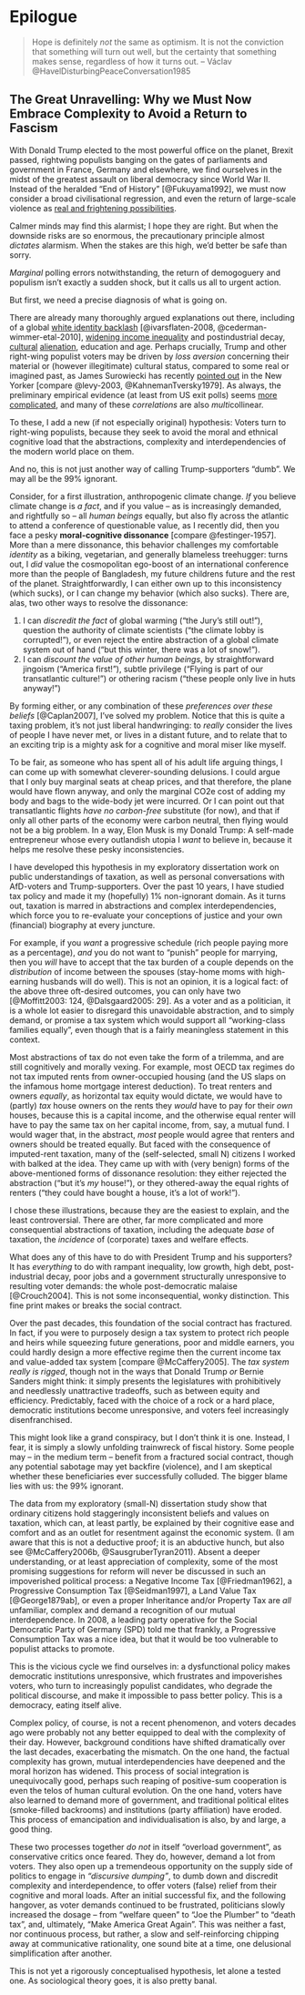 # Epilogue

> Hope is definitely *not* the same as optimism. 
> It is not the conviction that something will turn out well, but the certainty that something makes sense, regardless of how it turns out.
> -- Václav @HavelDisturbingPeaceConversation1985

<!-- things have gotten worse in the meantime -->

<!-- TODO scale
maybe scale actually matters, and how every hard deliberation is should be read as an indication to not do this too often, and to concentrate on when we really need to do this -->

<!-- this might all be too little, too late -->

<!-- we're now facing a different battle, for the middle 1/3, and for *some* level of liberal democracy -->

<!-- there is two ways of looking at this: you can say, haha, see, this is what happens because there was not enough deliberation, better mixed econ an so for -- basically retrenching your position.
or you can say, uh-ok, maybe we're really stretching a little thin the bounds of political and economic integration, and the general limits of the political system, so maybe we ought to revert a little.
or maybe a third way is correct: to absolutely not revert, but to concentrate on where we really need this stuff.
to economize on moral disagreement -->
<!-- perhaps history really is smarter Hemerijck -->
<!-- or not?
### Hemerijck
> "I like to believe that history is smarter than I am." (Hemerijck, December 10, 2010)
really?!? I think path dependency is part of the answer why history errs in this case. Before individual (let alone electronic) checking and savings accounts, only an income tax was feasible to achieve some degree of progression. Individual Haig-Simons accounts were simply not available for a large share of the population. In addition, the income tax was, at that point, a powerful tool to get at the supramarginal returns of a capital-owning class. Today, the income tax, or some defunct version of it lingers on for reasons of path dependency. A PCT, indeed, cannot easily co-exist with an income tax. -->

<!-- the libertarian response:
notice here: this gets dicy.
maybe, and this would be worthwhile for the epilogue, the fact that we *can't* get taxation right should be taken as indication that it shouldn't.
mmaybe this really is a pointless illusion, we can't get tax right, at least not at this scale, so we should build political institutions that do *not* in fact rely on this so much.
these *do* exist; smaller scale, shame, etc.
not sure I buy this argument, but it's worth pointing out.
this is the "history really is smarter" part of the argument -->
<!-- this is also, essentially, the second-bester argument, morphed onto democracy, for which it was not intended -->


## The Great Unravelling: Why we Must Now Embrace Complexity to Avoid a Return to Fascism

With Donald Trump elected to the most powerful office on the planet, Brexit passed, rightwing populists banging on the gates of parliaments and government in France, Germany and elsewhere, we find ourselves in the midst of the greatest assault on liberal democracy since World War II.
Instead of the heralded "End of History" [@Fukuyama1992], we must now consider a broad civilisational regression, and even the return of large-scale violence as [real and frightening possibilities](https://medium.com/@theonlytoby/history-tells-us-what-will-happen-next-with-brexit-trump-a3fefd154714#.dz7g9ccbw).
<!-- also cite collapse jared diamond -->

Calmer minds may find this alarmist; I hope they are right.
But when the downside risks are so enormous, the precautionary principle almost *dictates* alarmism. 
When the stakes are this high, we'd better be safe than sorry.

*Marginal* polling errors notwithstanding, the return of demogoguery and populism isn't exactly a sudden shock, but it calls us all to urgent action.

But first, we need a precise diagnosis of what is going on.

<!-- It's a perfect storm -->


There are already many thoroughly argued explanations out there, including of a global [white identity backlash](http://www.vox.com/world/2016/11/9/13572174/president-elect-donald-trump-2016-victory-racism-xenophobia) [@ivarsflaten-2008, @cederman-wimmer-etal-2010], [widening income inequality](http://bruegel.org/2016/11/income-inequality-boosted-trump-vote/) and postindustrial decay, [cultural](http://www.cracked.com/blog/6-reasons-trumps-rise-that-no-one-talks-about/) [alienation](http://www.tagesspiegel.de/politik/die-globale-klasse-eine-andere-welt-ist-moeglich-aber-als-drohung/14737914.html), education and age.
Perhaps crucially, Trump and other right-wing populist voters may be driven by *loss aversion* concerning their material or (however illegitimate) cultural status, compared to some real or imagined past, as James Surowiecki has recently [pointed out](http://www.newyorker.com/magazine/2016/06/06/losers-for-trump) in the New Yorker [compare @levy-2003, @KahnemanTversky1979].
As always, the preliminary empirical evidence (at least from US exit polls) seems [more complicated](http://fivethirtyeight.com/features/the-mythology-of-trumps-working-class-support/), and many of these *correlations* are also *multi*collinear.

To these, I add a new (if not especially original) hypothesis: Voters turn to right-wing populists, because they seek to avoid the moral and ethnical cognitive load that the abstractions, complexity and interdependencies of the modern world place on them.

And no, this is not just another way of calling Trump-supporters "dumb".
We may all be the 99% ignorant.

Consider, for a first illustration, anthropogenic climate change.
*If* you believe climate change is *a fact*, and if you value -- as is increasingly demanded, and rightfully so -- all *human beings* equally, but also fly across the atlantic to attend a conference of questionable value, as I recently did, then you face a pesky **moral-cognitive dissonance** [compare @festinger-1957].
More than a mere dissonance, this behavior  challenges my comfortable *identity* as a biking, vegetarian, and generally blameless treehugger: turns out, I *did* value the cosmopolitan ego-boost of an international conference more than the people of Bangladesh, my future childrens future and the rest of the planet.
Straightforwardly, I can either own up to this inconsistency (which sucks), or I can change my behavior (which also sucks).
There are, alas, two other ways to resolve the dissonance:

1. I can *discredit the fact* of global warming ("the Jury's still out!"), question the authority of climate scientists ("the climate lobby is corrupted!"), or even reject the entire abstraction of a global climate system out of hand ("but this winter, there was a lot of snow!").
2. I can *discount the value of other human beings*, by straightforward jingoism ("America first!"), subtle privilege ("Flying is part of our transatlantic culture!") or othering racism ("these people only live in huts anyway!")

By forming either, or any combination of these *preferences over these beliefs* [@Caplan2007], I've solved my problem.
Notice that this is quite a taxing problem, it's not just liberal handwringing: to *really* consider the lives of people I have never met, or lives in a distant future, and to relate that to an exciting trip is a mighty ask for a cognitive and moral miser like myself.

To be fair, as someone who has spent all of his adult life arguing things, I can come up with somewhat cleverer-sounding delusions. 
I could argue that I only buy marginal seats at cheap prices, and that therefore, the plane would have flown anyway, and only the marginal CO2e cost of adding my body and bags to the wide-body jet were incurred.
Or I can point out that transatlantic flights *have no carbon-free* substitute (for now), and that if only all other parts of the economy were carbon neutral, then flying would not be a big problem.
In a way, Elon Musk is my Donald Trump: A self-made entrepreneur whose every outlandish utopia I *want* to believe in, because it helps me resolve these pesky inconsistencies.

I have developed this hypothesis in my exploratory dissertation work on public understandings of taxation, as well as personal conversations with AfD-voters and Trump-supporters.
Over the past 10 years, I have studied tax policy and made it my (hopefully) 1% non-ignorant domain.
As it turns out, taxation is marred in abstractions and complex interdependencies, which force you to re-evaluate your conceptions of justice and your own (financial) biography at every juncture.

For example, if you *want* a progressive schedule (rich people paying more as a percentage), *and* you do not want to "punish" people for marrying, then you *will* have to accept that the tax burden of a couple depends on the *distribution* of income between the spouses (stay-home moms with high-earning husbands will do well).
This is not an opinion, it is a logical fact: of the above three oft-desired outcomes, you can only have two [@Moffitt2003: 124, @Dalsgaard2005: 29].
As a voter and as a politician, it is a whole lot easier to disregard this unavoidable abstraction, and to simply demand, or promise a tax system which would support all "working-class families equally", even though that is a fairly meaningless statement in this context.

Most abstractions of tax do not even take the form of a trilemma, and are still cognitively and morally vexing.
For example, most OECD tax regimes do not tax imputed rents from owner-occupied housing (and the US slaps on the infamous home mortgage interest deduction).
To treat renters and owners *equally*, as horizontal tax equity would dictate, we would have to (partly) *tax* house owners on the rents they *would* have to pay for their *own* houses, because this is a capital income, and the otherwise equal renter will have to pay the same tax on her capital income, from, say, a mutual fund.
I would wager that, in the abstract, *most* people would agree that renters and owners should be treated equally.
But faced with the consequence of imputed-rent taxation, many of the (self-selected, small N) citizens I worked with balked at the idea.
They came up with with (very benign) forms of the above-mentioned forms of dissonance resolution: they either rejected the abstraction ("but it's *my* house!"), or they othered-away the equal rights of renters ("they could have bought a house, it's a lot of work!").

I chose these illustrations, because they are the easiest to explain, and the least controversial.
There are other, far more complicated and more consequential abstractions of taxation, including the adequate *base* of taxation, the *incidence* of (corporate) taxes and welfare effects.

What does any of this have to do with President Trump and his supporters?
It has *everything* to do with rampant inequality, low growth, high debt, post-industrial decay, poor jobs and a government structurally unresponsive to resulting voter demands: the whole post-democratic malaise [@Crouch2004].
This is not some inconsequential, wonky distinction.
This fine print makes or breaks the social contract.

Over the past decades, this foundation of the social contract has fractured.
In fact, if you were to purposely design a tax system to protect rich people and heirs while squeezing future generations, poor and middle earners, you could hardly design a more effective regime then the current income tax and value-added tax system [compare @McCaffery2005].
The *tax system really is rigged*, though not in the ways that Donald Trump *or* Bernie Sanders might think: it simply presents the legislatures with prohibitively and needlessly unattractive tradeoffs, such as between equity and efficiency.
Predictably, faced with the choice of a rock or a hard place, democratic institutions become unresponsive, and voters feel increasingly disenfranchised.

This might look like a grand conspiracy, but I don't think it is one.
Instead, I fear, it is simply a slowly unfolding trainwreck of fiscal history.
Some people may -- in the medium term -- benefit from a fractured social contract, though any potential sabotage may yet backfire (violence), and I am skeptical whether these beneficiaries ever successfully colluded.
The bigger blame lies with us: the 99% ignorant.

The data from my exploratory (small-N) dissertation study show that ordinary citizens hold staggeringly inconsistent beliefs and values on taxation, which can, at least partly, be explained by their cognitive ease and comfort and as an outlet for resentment against the economic system.
(I am aware that this is not a deductive proof; it is an abductive hunch, but also see @McCaffery2006b, @SausgruberTyran2011).
Absent a deeper understanding, or at least appreciation of complexity, some of the most promising suggestions for reform will never be discussed in such an impoverished political process: a Negative Income Tax [@Friedman1962], a Progressive Consumption Tax [@Seidman1997], a Land Value Tax [@George1879ab], or even a proper Inheritance and/or Property Tax are *all* unfamiliar, complex and demand a recognition of our mutual interdependence.
In 2008, a leading party operative for the Social Democratic Party of Germany (SPD) told me that frankly, a Progressive Consumption Tax was a nice idea, but that it would be too vulnerable to populist attacks to promote.

This is the vicious cycle we find ourselves in: a dysfunctional policy makes democratic institutions unresponsive, which frustrates and impoverishes voters, who turn to increasingly populist candidates, who degrade the political discourse, and make it impossible to pass better policy.
This is a democracy, eating itself alive.

Complex policy, of course, is not a recent phenomenon, and voters decades ago were probably not any better equipped to deal with the complexity of their day.
However, background conditions have shifted dramatically over the last decades, exacerbating the mismatch.
On the one hand, the factual complexity has grown, mutual interdependencies have deepened and the moral horizon has widened. 
This process of social integration is unequivocally good, perhaps such reaping of positive-sum cooperation is even the telos of human cultural evolution.
On the one hand, voters have also learned to demand more of government, and traditional political elites (smoke-filled backrooms) and institutions (party affiliation) have eroded.
This process of emancipation and individualisation is also, by and large, a good thing.

These two processes together *do not* in itself "overload government", as conservative critics once feared.
They do, however, demand a lot from voters.
They also open up a tremendeous opportunity on the supply side of politics to engage in *"discursive dumping"*, to dumb down and discredit complexity and interdependence, to offer voters (false) relief from their cognitive and moral loads.
After an initial successful fix, and the following hangover, as voter demands continued to be frustrated, politicians slowly increased the dosage -- from "welfare queen" to "Joe the Plumber" to "death tax", and, ultimately, "Make America Great Again".
This was neither a fast, nor continuous process, but rather, a slow and self-reinforcing  chipping away at communicative rationality, one sound bite at a time, one delusional simplification after another.

This is not yet a rigorously conceptualised hypothesis, let alone a tested one.
As sociological theory goes, it is also pretty banal.

<!-- # This is more than just moral cognition -->

<!-- But it might explain some of the frankly bizarre topics and politics, pedelled by many of these latest, most dangerous right wing populists.
Vaccination and climate "skepticism" (Trump, AfD), an insistence on traditional gender norms (AfD), opposition to "political correctness" (Trump, AfD), rejection of trade (Trump, AfD), assorted conspiracy theories

By any conventional dimensions [e.g. @WelzelInglehart-2003-aa], it is not obvious what, say, an 

But as a latent, and intervening variable, for the above-mentioned theories based on racism and economic deprivation, it might help explain some of t

Realists might respond that democracies have always muddled through.
That is probably and that is certainly correct -- though

What is more, the participating citizens specifically rejected, or were indifferent towards some of the most promising suggestions for reform, such as a Negative Income Tax, a Progressive Consumption Tax, a Land Value Tax or even an Inheritance or Property Tax, perhaps because some of these are unfamiliar, complicated and demand an 


To resolve it, I can own up to that inconsistency, revisit my comfortable identity as a biking, vegetarian, treehugging change my behavior and skip the next time- and CO2e-wasting, but ego-enhancing conference (which sucks).
Al, *or* you resolve it by sufficiently *othering*, say, the people of low-lying Bangladesh, -->

<!-- %Blog post
	%Fortschritt ist, wenn wir etwas (1) gemeinsam Beschlossenes, Vernünftiges und Gutes erreichen, (2) dass uns freier und gleicher macht, (3) auch gegen Widerstände.
%Wir müssen uns also zusammenraufen und der Sphinx sagen, welche Antwort sie für uns alle einloggen soll, damit Fortschritt passieren kann.
%Seit 225 Jahren machen We the People das mit Abstimmungen und Freiheitsrechten.
%In unseren pluralistischen Demokratien kämpfen Interessengruppen um die politische Macht im Staat.
%Bürgerinnen verfolgen diesen Wettkampf in der Zeitung, schließen sich, folgend ihren gegebenen Interessen Gruppen zusammen, wählen die ihnen am nähesten stehende Partei — und das ist dann das gute Ende der Geschichte.
%Oder?

	%Auch auf dem deutschen und europäischen Marktplatz der Ideen sind Dumping-Anbieter unterwegs.
%Unser Politik-Ramsch kreischt nicht schrill, er lullt uns ein in seiner ganzen, miefigen Mittelmäßigkeit:
%konzeptionell, rhetorisch, visionär.
%Wir tauschen keine Argumente aus, denn Basta, es gibt keine Alternative.
%Wir nennen keine Gründe, denn wir nehmen ja “Augenmaß“, “machen unsere Hausaufgaben” und halten unsere “Hände ruhig“.
%Was bedeuten diese betäubend-sinnentlehrten Phrasen?

	%Amerika und uns plagt die gleiche Krankheit, in unserem gemäßigten politischen System schreitet sie nur schleichender voran.
%Es ist eine schlimme Krankheit, bei der sich der demokratische Prozess loslöst von den tatsächlichen Abstraktionen, die unsere Welt regieren und den machbaren Alternativen, die sich unserem Gemeinwesen bieten.
%Entscheidungen werden bestenfalls im Hinterzimmer verkuhhandelt, meistenfalls gewinnt der Status Quo und schlimmstenfalls diktieren wenige Interessierte.
%Wir raufen uns nicht mehr zusammen, wir raufen nur noch zusammen.

	%Früher war nicht alles besser, aber manches einfacher.
%Wenn in den 50er Jahren ein Kumpel für mehr Mitbestimmung die SPD und ein Beamtin für bessere Pensionen die CDU wählten, dann lagen sie damit beide grob richtig, folgten ihren gegebenen Interessen.
%Wenn 2013 eine Häuslebauerin gegen Eurobonds die CDU und eine Bandarbeiterin für paritätische Sozialabgaben die SPD wählt, dann ist das nicht mehr so klar (vielleicht deshalb und deshalb).
%(Glücklicherweise) funktioniert unsere Demokratie nicht mehr als Zuschauersport, in dem wir einfach jeder alle vier Jahre das für sich bessere Team wählt.
%Von den billigen Plätzen ist es einfach verdammt schwer geworden zu sehen, wo das Tor steht.
%Die weiter hinten sitzen können nur hoffen, dass die Trainer es sehen, die Wahrheit sagen, und das Spiel nicht längst gekauft ist.

	%Ich will nicht Politikerinnen verunglimpfen oder Wählerinnen verhöhnen.
%Sie tun, wir alle tun das im gegebenen Rahmen Mögliche.
%Nicht alle Politikerinnen sind schlecht oder alle Wählerinnen dumm, sondern die Institutionen der pluralistischen Demokratie überkommen.
%Die Komplexität und Ungerechtigkeit unserer Welt passt nicht in eine SPON-Fotostrecke, nicht in 1:30 Tagesschau.
%Unser Gemeinwesen braucht keine harte aber faire Arena, sondern die Sendung mit der Maus. -->
